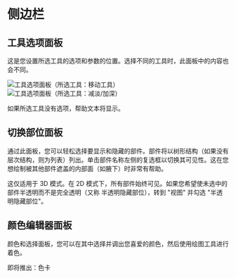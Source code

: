 # 侧边栏

## 工具选项面板

这是您设置所选工具的选项和参数的位置。选择不同的工具时，此面板中的内容也会不同。

![工具选项面板（所选工具：移动工具）](camera-tool-options.png) ![工具选项面板（所选工具：减淡/加深）](dodge-tool-options.png)

如果所选工具没有选项，帮助文本将显示。

## 切换部位面板

通过此面板，您可以轻松选择要显示和隐藏的部件。部件将以树形结构（如果没有层次结构，则为列表）列出。单击部件名称左侧的复选框以切换其可见性。这在您想绘制被其他部件遮盖的内部面（如腋下）时非常有帮助。

这仅适用于 3D 模式。在 2D 模式下，所有部件始终可见。如果您希望使未选中的部件半透明而不是完全透明（又称 半透明隐藏部位），转到 "视图" 并勾选 "半透明隐藏部位"。

## 颜色编辑器面板
颜色和选择面板，您可以在其中选择并调出您喜爱的颜色，然后使用绘图工具进行着色。

即将推出：色卡